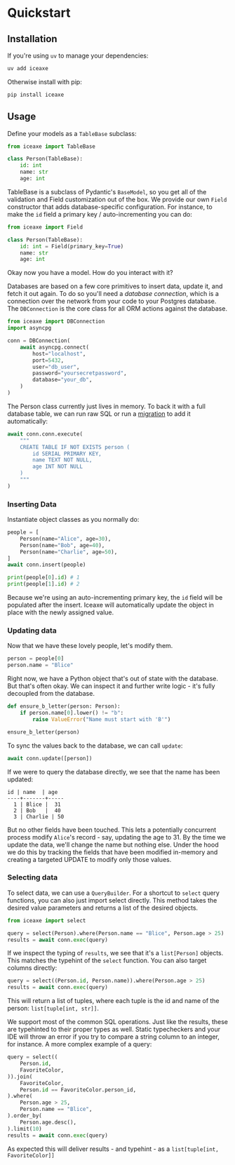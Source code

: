 # Quickstart

## Installation

If you're using `uv` to manage your dependencies:

```bash
uv add iceaxe
```

Otherwise install with pip:

```bash
pip install iceaxe
```

## Usage

Define your models as a `TableBase` subclass:

```python
from iceaxe import TableBase

class Person(TableBase):
    id: int
    name: str
    age: int
```

TableBase is a subclass of Pydantic's `BaseModel`, so you get all of the validation and Field customization
out of the box. We provide our own `Field` constructor that adds database-specific configuration. For instance, to make the
`id` field a primary key / auto-incrementing you can do:

```python
from iceaxe import Field

class Person(TableBase):
    id: int = Field(primary_key=True)
    name: str
    age: int
```

Okay now you have a model. How do you interact with it?

Databases are based on a few core primitives to insert data, update it, and fetch it out again.
To do so you'll need a _database connection_, which is a connection over the network from your code
to your Postgres database. The `DBConnection` is the core class for all ORM actions against the database.

```python
from iceaxe import DBConnection
import asyncpg

conn = DBConnection(
    await asyncpg.connect(
        host="localhost",
        port=5432,
        user="db_user",
        password="yoursecretpassword",
        database="your_db",
    )
)
```

The Person class currently just lives in memory. To back it with a full
database table, we can run raw SQL or run a [migration](/iceaxe/guides/migrations) to
add it automatically:

```python
await conn.conn.execute(
    """
    CREATE TABLE IF NOT EXISTS person (
        id SERIAL PRIMARY KEY,
        name TEXT NOT NULL,
        age INT NOT NULL
    )
    """
)
```

### Inserting Data

Instantiate object classes as you normally do:

```python
people = [
    Person(name="Alice", age=30),
    Person(name="Bob", age=40),
    Person(name="Charlie", age=50),
]
await conn.insert(people)

print(people[0].id) # 1
print(people[1].id) # 2
```

Because we're using an auto-incrementing primary key, the `id` field will be populated after the insert.
Iceaxe will automatically update the object in place with the newly assigned value.

### Updating data

Now that we have these lovely people, let's modify them.

```python
person = people[0]
person.name = "Blice"
```

Right now, we have a Python object that's out of state with the database. But that's often okay. We can inspect it
and further write logic - it's fully decoupled from the database.

```python
def ensure_b_letter(person: Person):
    if person.name[0].lower() != "b":
        raise ValueError("Name must start with 'B'")

ensure_b_letter(person)
```

To sync the values back to the database, we can call `update`:

```python
await conn.update([person])
```

If we were to query the database directly, we see that the name has been updated:

```
id | name  | age
----+-------+-----
  1 | Blice |  31
  2 | Bob   |  40
  3 | Charlie | 50
```

But no other fields have been touched. This lets a potentially concurrent process
modify `Alice`'s record - say, updating the age to 31. By the time we update the data, we'll
change the name but nothing else. Under the hood we do this by tracking the fields that
have been modified in-memory and creating a targeted UPDATE to modify only those values.

### Selecting data

To select data, we can use a `QueryBuilder`. For a shortcut to `select` query functions,
you can also just import select directly. This method takes the desired value parameters
and returns a list of the desired objects.

```python
from iceaxe import select

query = select(Person).where(Person.name == "Blice", Person.age > 25)
results = await conn.exec(query)
```

If we inspect the typing of `results`, we see that it's a `list[Person]` objects. This matches
the typehint of the `select` function. You can also target columns directly:

```python
query = select((Person.id, Person.name)).where(Person.age > 25)
results = await conn.exec(query)
```

This will return a list of tuples, where each tuple is the id and name of the person: `list[tuple[int, str]]`.

We support most of the common SQL operations. Just like the results, these are typehinted
to their proper types as well. Static typecheckers and your IDE will throw an error if you try to compare
a string column to an integer, for instance. A more complex example of a query:

```python
query = select((
    Person.id,
    FavoriteColor,
)).join(
    FavoriteColor,
    Person.id == FavoriteColor.person_id,
).where(
    Person.age > 25,
    Person.name == "Blice",
).order_by(
    Person.age.desc(),
).limit(10)
results = await conn.exec(query)
```

As expected this will deliver results - and typehint - as a `list[tuple[int, FavoriteColor]]`
